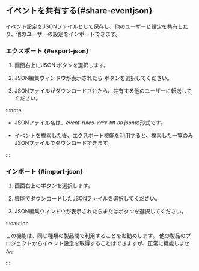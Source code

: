 ## <Cmdname sid={props.sid} />イベントを共有する{#share-eventjson}

<Cmdname sid={props.sid} />イベント設定をJSONファイルとして保存し、他のユーザーと設定を共有したり、他のユーザーの設定をインポートできます。

### エクスポート {#export-json}

1. 画面右上に<span class="uitext">JSON</span> <LinkImage img="ico-export.svg" className="ico" />ボタンを選択します。 

2. JSON編集ウィンドウが表示されたら<LinkImage img="ico-export.svg" className="ico" /> <Cmdname sid="export" className="uitext" />ボタンを選択してください。

3. JSONファイルがダウンロードされたら、共有する他のユーザーに転送してください。

:::note

- JSONファイル名は、*event-rules-`YYYY`-`MM`-`DD`.json*の形式です。

- イベントを検索した後、エクスポート機能を利用すると、検索した一覧のみJSONファイルでダウンロードできます。

:::

### インポート {#import-json}

1. 画面右上の<LinkImage img="ico-import.svg" className="ico" />ボタンを選択します。

2. <Cmdname sid="export" className="uitext" />機能でダウンロードしたJSONファイルを選択してください。

3. JSON編集ウィンドウが表示されたら<Cmdname sid="add_to_list" className="uitext" />または<Cmdname sid="overwrite" className="uitext" />ボタンを選択してください。

:::caution

この機能は、同じ種類の製品間で利用することをお勧めします。 他の製品のプロジェクトからイベント設定を取得することはできますが、正常に機能しません。

:::
